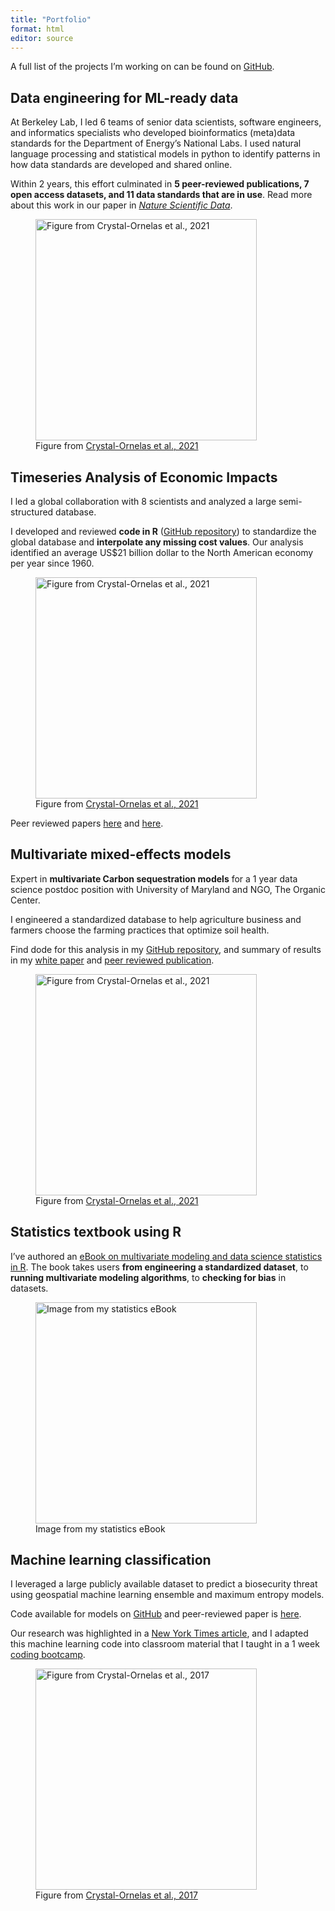 ```yaml
---
title: "Portfolio"
format: html
editor: source
---
```


A full list of the projects I’m working on can be found on [GitHub](https://github.com/robcrystalornelas).

## Data engineering for ML-ready data

At Berkeley Lab, I led 6 teams of senior data scientists, software engineers, and informatics specialists who developed bioinformatics (meta)data standards for the Department of Energy's National Labs. I used natural language processing and statistical models in python to identify patterns in how data standards are developed and shared online.

Within 2 years, this effort culminated in **5 peer-reviewed publications, 7 open access datasets, and 11 data standards that are in use**. Read more about this work in our paper in [*Nature Scientific Data*](https://www.nature.com/articles/sdata2018112).

![Figure from [Crystal-Ornelas et al., 2021](https://doi.org/10.1029/2021EA001797)](images/contributing.jpeg){width="354"}

## Timeseries Analysis of Economic Impacts

I led a global collaboration with 8 scientists and analyzed a large semi-structured database. 

I developed and reviewed **code in R** ([GitHub repository](https://github.com/robcrystalornelas/invacost_north_america)) to standardize the global database and **interpolate any missing cost values**. Our analysis identified an average US$21 billion dollar to the North American economy per year since 1960. 

![Figure from [Crystal-Ornelas et al., 2021](https://doi.org/10.3897/neobiota.67.58038)](images/timeseries.jpeg){width="354"}

Peer reviewed papers [here](https://doi.org/10.3897/neobiota.67.58038) and [here](https://doi.org/10.1016/j.scitotenv.2021.151318).

## Multivariate mixed-effects models

Expert in **multivariate Carbon sequestration models** for a 1 year data science postdoc position with University of Maryland and NGO, The Organic Center.

I engineered a standardized database to help agriculture business and farmers choose the farming practices that optimize soil health.

Find dode for this analysis in my [GitHub repository](https://github.com/robcrystalornelas/UMD_soil_health_scripts), and summary of results in my [white paper](https://www.organic-center.org/sites/default/files/Soil/the_organic_center_carbon_sequestration.pdf) and [peer reviewed publication](https://doi.org/10.1016/j.agee.2021.107356).

![Figure from [Crystal-Ornelas et al., 2021](https://doi.org/10.1016/j.agee.2021.107356)](images/organic_systems.jpeg){width="354"}


## Statistics textbook using R

I’ve authored an [eBook on multivariate modeling and data science statistics in R](https://bookdown.org/robcrystalornelas/meta-analysis_of_ecological_data/). The book takes users **from engineering a standardized dataset**, to **running multivariate modeling algorithms**, to **checking for bias** in datasets.

![Image from my statistics eBook](images/funnelplot.jpeg){width="354"}

## Machine learning classification

I leveraged a large publicly available dataset to predict a biosecurity threat using geospatial machine learning ensemble and maximum entropy models. 

Code available for models on [GitHub](https://github.com/robcrystalornelas/whydah) and peer-reviewed paper is [here](https://doi.org/10.1650/CONDOR-16-150.1).

Our research was highlighted in a [New York Times article](https://www.nytimes.com/2017/06/29/science/pin-tailed-whydahs.html), and I adapted this machine learning code into classroom material that I taught in a 1 week [coding bootcamp](https://github.com/robcrystalornelas/clubes_de_ciencias_SDMs).

![Figure from [Crystal-Ornelas et al., 2017](https://doi.org/10.1650/CONDOR-16-150.1)](images/maps.jpeg){width="354"}